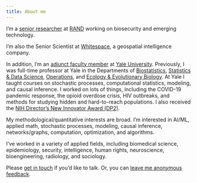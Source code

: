 ```yaml
---
title: About me
---
```


I'm a [senior researcher](https://www.rand.org/about/people/c/crawford_forrest.html) at [RAND](https://rand.org) working on biosecurity and emerging technology.

I'm also the Senior Scientist at [Whitespace](https://inthewhitespace.com/), a geospatial intelligence company. 

In addition, I'm an [adjunct faculty member](https://ysph.yale.edu/profile/forrest_crawford/) at [Yale University](http://www.yale.edu). Previously, I was full-time professor at Yale in the Departments of [Biostatistics](http://publichealth.yale.edu/biostat), [Statistics & Data Science](https://statistics.yale.edu), [Operations](http://som.yale.edu/programs/doctoral/overview/operations), and [Ecology & Evolutionary Biology](http://eeb.yale.edu).  At Yale I taught courses on stochastic processes, computational statistics, modeling, and causal inference. I worked on lots of things, including the COVID-19 pandemic response, the opioid overdose crisis, HIV outbreaks, and methods for studying hidden and hard-to-reach populations. I also received the [NIH Director's New Innovator Award (DP2)](https://commonfund.nih.gov/newinnovator). 

My methodological/quantitative interests are broad. I'm interested in AI/ML, applied math, stochastic processes, modeling, causal inference, networks/graphs, computation, optimization, and algorithms. 

I've worked in a variety of applied fields, including biomedical science, epidemiology, security, intelligence, human rights, neuroscience, bioengineering, radiology, and sociology. 

Please [get in touch](contact) if you'd like to talk. Or, you can [leave me anonymous feedback](https://www.admonymous.co/forrestcrawford). 


